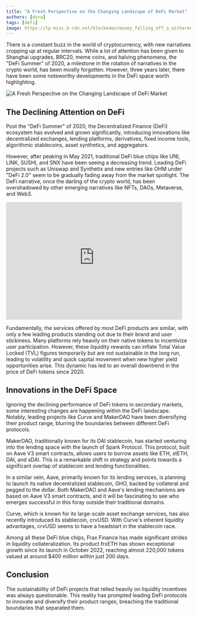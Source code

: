 ```yaml
---
title: "A Fresh Perspective on the Changing Landscape of DeFi Market"
authors: [dora]
tags: [defi]
image: https://tp-misc.b-cdn.net/blockeden/money_falling_off_a_withered_tree_hyperrealistic_cinematic_c.png
---
```


There is a constant buzz in the world of cryptocurrency, with new narratives cropping up at regular intervals. While a lot of attention has been given to Shanghai upgrades, BRC20, meme coins, and halving phenomena, the "DeFi Summer" of 2020, a milestone in the rotation of narratives in the crypto world, has been mostly forgotten. However, three years later, there have been some noteworthy developments in the DeFi space worth highlighting.

![A Fresh Perspective on the Changing Landscape of DeFi Market](https://tp-misc.b-cdn.net/blockeden/money_falling_off_a_withered_tree_hyperrealistic_cinematic_c.png "A Fresh Perspective on the Changing Landscape of DeFi Market")

## The Declining Attention on DeFi

Post the "DeFi Summer" of 2020, the Decentralized Finance (DeFi) ecosystem has evolved and grown significantly, introducing innovations like decentralized exchanges, lending platforms, derivatives, fixed income tools, algorithmic stablecoins, asset synthetics, and aggregators.

However, after peaking in May 2021, traditional DeFi blue chips like UNI, LINK, SUSHI, and SNX have been seeing a decreasing trend. Leading DeFi projects such as Uniswap and Synthetix and new entries like OHM under "DeFi 2.0" seem to be gradually fading away from the market spotlight. The DeFi narrative, once the darling of the crypto world, has been overshadowed by other emerging narratives like NFTs, DAOs, Metaverse, and Web3.

<div style={{ display: "flex", width: "100%", justifyContent: "center" }}>
  <iframe
    src="https://blockedenxyz.substack.com/embed"
    width="480"
    height="320"
    frameborder="0"
    scrolling="no"
  ></iframe>
</div>


Fundamentally, the services offered by most DeFi products are similar, with only a few leading products standing out due to their brand and user stickiness. Many platforms rely heavily on their native tokens to incentivize user participation. However, these liquidity rewards can inflate Total Value Locked (TVL) figures temporarily but are not sustainable in the long run, leading to volatility and quick capital movement when new higher yield opportunities arise. This dynamic has led to an overall downtrend in the price of DeFi tokens since 2020.

## Innovations in the DeFi Space

Ignoring the declining performance of DeFi tokens in secondary markets, some interesting changes are happening within the DeFi landscape. Notably, leading projects like Curve and MakerDAO have been diversifying their product range, blurring the boundaries between different DeFi protocols.

MakerDAO, traditionally known for its DAI stablecoin, has started venturing into the lending space with the launch of Spark Protocol. This protocol, built on Aave V3 smart contracts, allows users to borrow assets like ETH, stETH, DAI, and sDAI. This is a remarkable shift in strategy and points towards a significant overlap of stablecoin and lending functionalities.

In a similar vein, Aave, primarily known for its lending services, is planning to launch its native decentralized stablecoin, GHO, backed by collateral and pegged to the dollar. Both MakerDAO and Aave's lending mechanisms are based on Aave V3 smart contracts, and it will be fascinating to see who emerges successful in this foray outside their traditional domains.

Curve, which is known for its large-scale asset exchange services, has also recently introduced its stablecoin, crvUSD. With Curve's inherent liquidity advantages, crvUSD seems to have a headstart in the stablecoin race.

Among all these DeFi blue chips, Frax Finance has made significant strides in liquidity collateralization. Its product frxETH has shown exceptional growth since its launch in October 2022, reaching almost 220,000 tokens valued at around $400 million within just 200 days.

## Conclusion

The sustainability of DeFi projects that relied heavily on liquidity incentives was always questionable. This reality has prompted leading DeFi protocols to innovate and diversify their product ranges, breaching the traditional boundaries that separated them.

